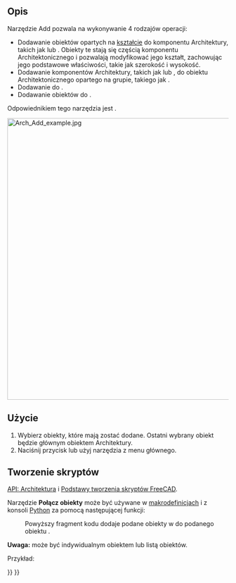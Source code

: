 <languages/>

{{Docnav/pl
|[[BIM_Clone/pl|Klonuj]]
|[[Arch_Remove/pl|Usuń komponent]]
|[[BIM_Workbench/pl|środowisko pracy BIM]]
|IconL=BIM_Clone.svg
|IconR=Arch_Remove.svg
|IconC=Workbench_BIM.svg
}}

{{VeryImportantMessage|POLECENIE TO JEST CZĘŚCIĄ ZINTEGROWANEGO środowiska pracy [[BIM_Workbench/pl|BIM]] w V1.0<br>
Ta strona została zaktualizowana dla tej wersji.}}

{{GuiCommand/pl
|Name=Arch Add
|Name/pl=Architektura: Połącz obiekty
|MenuLocation=Modyfikacja → Połącz obiekty
|Workbenches=[[BIM_Workbench/pl|BIM]]
|SeeAlso=[[Arch_Remove/pl|Usuń komponent]]
}}

<span id="Description"></span>
==Opis== 

Narzędzie Add pozwala na wykonywanie 4 rodzajów operacji:
* Dodawanie obiektów opartych na [[Part_Workbench/pl|kształcie]] do komponentu Architektury, takich jak {{KEY|[[Image:Arch_Wall.svg|16px]] [[Arch_Wall/pl|ściana]]}} lub {{KEY|[[Image:Arch_Structure.svg|16px]] [[Arch_Structure/pl|konstrukcja]]}}. Obiekty te stają się częścią komponentu Architektonicznego i pozwalają modyfikować jego kształt, zachowując jego podstawowe właściwości, takie jak szerokość i wysokość.
* Dodawanie komponentów Architektury, takich jak {{KEY|[[Image:Arch_Wall.svg|16px]] [[Arch_Wall/pl|ściana]]}} lub {{KEY|[[Image:Arch_Structure.svg|16px]] [[Arch_Structure/pl|konstrukcja]]}}, do obiektu Architektonicznego opartego na grupie, takiego jak {{KEY|[[Image:Arch_Floor.svg|16px]] [[Arch Floor/pl|Piętra]]}}.
* Dodawanie {{KEY|[[Image:Arch_Axis.svg|16px]] [[Arch_Axis/pl|Systemu osi]]}} do {{KEY|[[Image:Arch_Structure.svg|16px]] [[Arch_Structure/pl|obiektów konstrukcyjnych]]}}.
* Dodawanie obiektów do {{KEY|[[Image:Arch_SectionPlane.svg|16px]] [[Arch SectionPlane/pl|płaszczyzny przekroju]]}}.

Odpowiednikiem tego narzędzia jest {{Button|[[Image:Arch_Remove.svg|16px]] [[Arch_Remove/pl|Usuń komponent]]}}.

[[Image:Arch Add example.jpg|640px]]
{{Caption|Prostopadłościan dodana do ściany jako komponent.}}

<span id="Usage"></span>
==Użycie==

# Wybierz obiekty, które mają zostać dodane. Ostatni wybrany obiekt będzie głównym obiektem Architektury.
# Naciśnij przycisk {{Button|[[Image:Arch_Add.svg|16px]] '''Połącz obiekty'''}} lub użyj narzędzia {{MenuCommand|Modyfikacja → [[Image:Arch Add.svg|16px]] Połącz obiekty}} z menu głównego.

<span id="Scripting"></span>
==Tworzenie skryptów==

{{Emphasis|Zobacz również:}} [[Arch_API/pl|API: Architektura]] i [[FreeCAD_Scripting_Basics/pl|Podstawy tworzenia skryptów FreeCAD]].

Narzędzie '''Połącz obiekty''' może być używane w [[Macros/pl|makrodefinicjach]] i z konsoli [[Python/pl|Python]] za pomocą następującej funkcji:
:{{Code|code=
addComponents(objectsList, host)
}}

: Powyższy fragment kodu dodaje podane obiekty w {{incode|objectsList}} do podanego obiektu {{incode|host}}. 
'''Uwaga:''' {{incode|objectsList}} może być indywidualnym obiektem lub listą obiektów.

Przykład:

{{Code|code=
import FreeCAD, Arch, Draft, Part

p1 = FreeCAD.Vector(0, 0, 0)
p2 = FreeCAD.Vector(2000, 2000, 0)

Line = Draft.makeWire([p1, p2])
Wall = Arch.makeWall(Line, width=150, height=2000)

p3 = FreeCAD.Vector(0, 2000, 0)
p4 = FreeCAD.Vector(3000, 0, 0)

Line2 = Draft.makeWire([p3, p4])
Wall2 = Arch.makeWall(Line2, width=150, height=2000)
FreeCAD.ActiveDocument.recompute()

Arch.addComponents(Wall2, Wall)
FreeCAD.ActiveDocument.recompute()
}}


{{Docnav/pl
|[[BIM_Clone/pl|Klonuj]]
|[[Arch_Remove/pl|Usuń komponent]]
|[[BIM_Workbench/pl|środowisko pracy BIM]]
|IconL=BIM_Clone.svg
|IconR=Arch_Remove.svg
|IconC=Workbench_BIM.svg
}}

{{BIM_Tools_navi{{#translation:}}}}
{{Userdocnavi{{#translation:}}}}